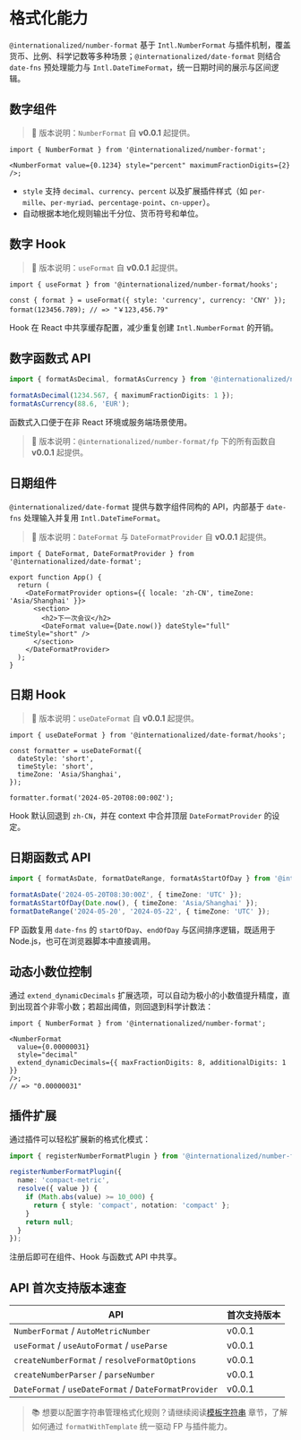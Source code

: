 # 格式化能力

`@internationalized/number-format` 基于 `Intl.NumberFormat` 与插件机制，覆盖货币、比例、科学记数等多种场景；`@internationalized/date-format` 则结合 `date-fns` 预处理能力与 `Intl.DateTimeFormat`，统一日期时间的展示与区间逻辑。

## 数字组件

> 📌 版本说明：`NumberFormat` 自 **v0.0.1** 起提供。

```tsx
import { NumberFormat } from '@internationalized/number-format';

<NumberFormat value={0.1234} style="percent" maximumFractionDigits={2} />;
```

- `style` 支持 `decimal`、`currency`、`percent` 以及扩展插件样式（如 `per-mille`、`per-myriad`、`percentage-point`、`cn-upper`）。
- 自动根据本地化规则输出千分位、货币符号和单位。

## 数字 Hook

> 📌 版本说明：`useFormat` 自 **v0.0.1** 起提供。

```tsx
import { useFormat } from '@internationalized/number-format/hooks';

const { format } = useFormat({ style: 'currency', currency: 'CNY' });
format(123456.789); // => "￥123,456.79"
```

Hook 在 React 中共享缓存配置，减少重复创建 `Intl.NumberFormat` 的开销。

## 数字函数式 API

```ts
import { formatAsDecimal, formatAsCurrency } from '@internationalized/number-format/fp';

formatAsDecimal(1234.567, { maximumFractionDigits: 1 });
formatAsCurrency(88.6, 'EUR');
```

函数式入口便于在非 React 环境或服务端场景使用。

> 📌 版本说明：`@internationalized/number-format/fp` 下的所有函数自 **v0.0.1** 起提供。

## 日期组件

`@internationalized/date-format` 提供与数字组件同构的 API，内部基于 `date-fns` 处理输入并复用 `Intl.DateTimeFormat`。

> 📌 版本说明：`DateFormat` 与 `DateFormatProvider` 自 **v0.0.1** 起提供。

```tsx
import { DateFormat, DateFormatProvider } from '@internationalized/date-format';

export function App() {
  return (
    <DateFormatProvider options={{ locale: 'zh-CN', timeZone: 'Asia/Shanghai' }}>
      <section>
        <h2>下一次会议</h2>
        <DateFormat value={Date.now()} dateStyle="full" timeStyle="short" />
      </section>
    </DateFormatProvider>
  );
}
```

## 日期 Hook

> 📌 版本说明：`useDateFormat` 自 **v0.0.1** 起提供。

```tsx
import { useDateFormat } from '@internationalized/date-format/hooks';

const formatter = useDateFormat({
  dateStyle: 'short',
  timeStyle: 'short',
  timeZone: 'Asia/Shanghai',
});

formatter.format('2024-05-20T08:00:00Z');
```

Hook 默认回退到 `zh-CN`，并在 context 中合并顶层 `DateFormatProvider` 的设定。

## 日期函数式 API

```ts
import { formatAsDate, formatDateRange, formatAsStartOfDay } from '@internationalized/date-format/fp';

formatAsDate('2024-05-20T08:30:00Z', { timeZone: 'UTC' });
formatAsStartOfDay(Date.now(), { timeZone: 'Asia/Shanghai' });
formatDateRange('2024-05-20', '2024-05-22', { timeZone: 'UTC' });
```

FP 函数复用 `date-fns` 的 `startOfDay`、`endOfDay` 与区间排序逻辑，既适用于 Node.js，也可在浏览器脚本中直接调用。

## 动态小数位控制

通过 `extend_dynamicDecimals` 扩展选项，可以自动为极小的小数值提升精度，直到出现首个非零小数；若超出阈值，则回退到科学计数法：

```tsx
import { NumberFormat } from '@internationalized/number-format';

<NumberFormat
  value={0.00000031}
  style="decimal"
  extend_dynamicDecimals={{ maxFractionDigits: 8, additionalDigits: 1 }}
/>;
// => "0.00000031"
```

## 插件扩展

通过插件可以轻松扩展新的格式化模式：

```ts
import { registerNumberFormatPlugin } from '@internationalized/number-format/core';

registerNumberFormatPlugin({
  name: 'compact-metric',
  resolve({ value }) {
    if (Math.abs(value) >= 10_000) {
      return { style: 'compact', notation: 'compact' };
    }
    return null;
  }
});
```

注册后即可在组件、Hook 与函数式 API 中共享。

## API 首次支持版本速查

| API | 首次支持版本 |
| --- | --- |
| `NumberFormat` / `AutoMetricNumber` | v0.0.1 |
| `useFormat` / `useAutoFormat` / `useParse` | v0.0.1 |
| `createNumberFormat` / `resolveFormatOptions` | v0.0.1 |
| `createNumberParser` / `parseNumber` | v0.0.1 |
| `DateFormat` / `useDateFormat` / `DateFormatProvider` | v0.0.1 |

> 📚 想要以配置字符串管理格式化规则？请继续阅读[模板字符串](./templates.mdx) 章节，了解如何通过 `formatWithTemplate` 统一驱动 FP 与插件能力。
